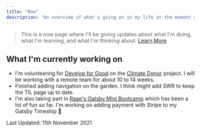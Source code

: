 ```yaml
---
title: "Now"
description: "An overview of what's going on in my life at the moment and what I'm working on "
---
```


> This is a now page where I'll be giving updates about what I'm doing, what I'm learning,
> and what I'm thinking about. [Learn More](https://nownownow.com/about)

## What I'm currently working on

- I'm volunteering for [Develop for Good](https://developforgood.org/) on the [Climate Donor](https://developforgood.org/listing-item/website-redesign/) project.
I will be working with a remote team for about 10 to 14 weeks. 
- Finished adding navigation on the garden. I think might add SWR to keep the TIL page up to date.
- I'm also taking part in [Raae's Gatsby Mini Bootcamp](https://queen.raae.codes/gatsby-bootcamps/first-function/) which has been
a lot of fun so far. I'm working on adding payment with Stripe to my Gatsby Timeship 🚀

Last Updated: 11th November 2021
